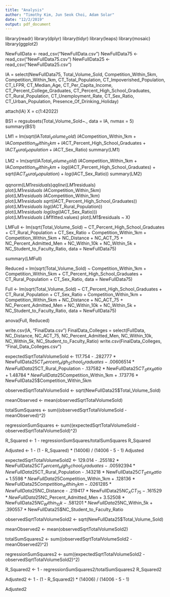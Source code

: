 ---
title: "Analysis"
author: "Timothy Kim, Jun Seok Choi, Adam Solar"
date: "12/2/2019"
output: pdf_document
---





library(readr)
library(dplyr)
library(tidyr)
library(leaps)
library(mosaic)
library(ggplot2)

NewFullData <- read_csv("NewFullData.csv")
NewFullData75 <- read_csv("NewFullData75.csv")
NewFullData25 <- read_csv("NewFullData25.csv")


IA = select(NewFullData75, Total_Volume_Sold, Competition_Within_5km, Competition_Within_1km, CT_Total_Population, CT_Impoverished_Population, CT_LFPR, CT_Median_Age, CT_Per_Capita_Income, CT_Percent_College_Graduates, CT_Percent_High_School_Graduates, CT_Rural_Population, CT_Unemployment_Rate, CT_Sex_Ratio, CT_Urban_Population, Presence_Of_Drinking_Holiday)

attach(IA)
X = c(1:42022)


BS1 = regsubsets(Total_Volume_Sold~., data = IA, nvmax = 5)
summary(BS1)

LM1 = lm(sqrt(IA$Total_Volume_Sold) ~ IA$Competition_Within_1km + IA$Competition_Within_5km + IA$CT_Percent_High_School_Graduates + IA$CT_Rural_Population + IA$CT_Sex_Ratio)
summary(LM1)


LM2 = lm(sqrt(IA$Total_Volume_Sold) ~ IA$Competition_Within_1km + IA$Competition_Within_5km + log(IA$CT_Percent_High_School_Graduates) + sqrt(IA$CT_Rural_Population) + log(IA$CT_Sex_Ratio))
summary(LM2)


qqnorm(LM1$residuals)
qqline(LM1$residuals)
plot(LM1$residuals ~ IA$Competition_Within_5km)
plot(LM1$residuals ~ IA$Competition_Within_1km)
plot(LM1$residuals ~ sqrt(IA$CT_Percent_High_School_Graduates))
plot(LM1$residuals ~ log(IA$CT_Rural_Population))
plot(LM1$residuals ~ log(log(IA$CT_Sex_Ratio)))
plot(LM1$residuals ~ LM1$fitted.values)
plot(LM1$residuals ~ X)


LMFull <- lm(sqrt(Total_Volume_Sold) ~ CT_Percent_High_School_Graduates + CT_Rural_Population + CT_Sex_Ratio + Competition_Within_1km + Competition_Within_5km + NC_Distance + NC_ACT_75 + NC_Percent_Admitted_Men + NC_Within_10k + NC_Within_5k + NC_Student_to_Faculty_Ratio,  data =  NewFullData75)


summary(LMFull)

Reduced = lm(sqrt(Total_Volume_Sold) ~ Competition_Within_1km + Competition_Within_5km + CT_Percent_High_School_Graduates + CT_Rural_Population + CT_Sex_Ratio, data = NewFullData75)


Full <- lm(sqrt(Total_Volume_Sold) ~ CT_Percent_High_School_Graduates + CT_Rural_Population + CT_Sex_Ratio + Competition_Within_1km + Competition_Within_5km + NC_Distance + NC_ACT_75 + NC_Percent_Admitted_Men + NC_Within_10k + NC_Within_5k + NC_Student_to_Faculty_Ratio,  data =  NewFullData75)

anova(Full, Reduced)

write.csv(IA, "FinalData.csv")
FinalData_Colleges = select(FullData, NC_Distance, NC_ACT_75, NC_Percent_Admitted_Men, NC_Within_10k, NC_Within_5k, NC_Student_to_Faculty_Ratio)
write.csv(FinalData_Colleges, "Final_Data_Colleges.csv")


expectedSqrtTotalVolumeSold <- 117.754 - .282777 * NewFullData25$CT_Percent_High_School_Graduates - .00606514 * NewFullData25$CT_Rural_Population - .137582 * NewFullData25$CT_Sex_Ratio + 1.48784 * NewFullData25$Competition_Within_1km + .173776 * NewFullData25$Competition_Within_5km


observedSqrtTotalVolumeSold <- sqrt(NewFullData25$Total_Volume_Sold)


meanObserved <- mean(observedSqrtTotalVolumeSold)

totalSumSquares <- sum((observedSqrtTotalVolumeSold - meanObserved)^2)

regressionSumSquares <- sum((expectedSqrtTotalVolumeSold - observedSqrtTotalVolumeSold)^2)

R_Squared <- 1 - regressionSumSquares/totalSumSquares
R_Squared


Adjusted <- 1 - (1 - R_Squared) * (14006) / (14006 - 5 - 1)
Adjusted

expectedSqrtTotalVolumeSold2 <- 129.014 - .255182 * NewFullData25$CT_Percent_High_School_Graduates - .00592394 * NewFullData25$CT_Rural_Population - .143218 * NewFullData25$CT_Sex_Ratio + 1.5598 * NewFullData25$Competition_Within_1km + .128136 * NewFullData25$Competition_Within_5km - .0261285 * NewFullData25$NC_Distance - .219417 * NewFullData25$NC_ACT_75 - .161529 * NewFullData25$NC_Percent_Admitted_Men + 3.52508 * NewFullData25$NC_Within_10k - .581201 * NewFullData25$NC_Within_5k + .390557 * NewFullData25$NC_Student_to_Faculty_Ratio


observedSqrtTotalVolumeSold2 <- sqrt(NewFullData25$Total_Volume_Sold)


meanObserved2 <- mean(observedSqrtTotalVolumeSold2)

totalSumSquares2 <- sum((observedSqrtTotalVolumeSold2 - meanObserved2)^2)

regressionSumSquares2 <- sum((expectedSqrtTotalVolumeSold2 - observedSqrtTotalVolumeSold2)^2)

R_Squared2 <- 1 - regressionSumSquares2/totalSumSquares2
R_Squared2


Adjusted2 <- 1 - (1 - R_Squared2) * (14006) / (14006 - 5 - 1)

Adjusted2

